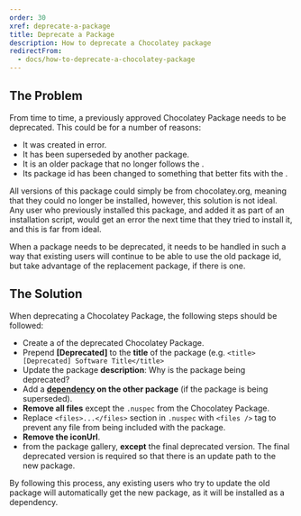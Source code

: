 ```yaml
---
order: 30
xref: deprecate-a-package
title: Deprecate a Package
description: How to deprecate a Chocolatey package
redirectFrom:
  - docs/how-to-deprecate-a-chocolatey-package
---
```


## The Problem
From time to time, a previously approved Chocolatey Package needs to be deprecated.  This could be for a number of reasons:

* It was created in error.
* It has been superseded by another package.
* It is an older package that no longer follows the <Xref title="Package Guidelines" value="create-packages" />.
* Its package id has been changed to something that better fits with the <Xref title="package naming guidelines" value="create-packages" anchor="naming-your-package" />.

All versions of this package could simply be <Xref title="unlisted" value="list-unlist-a-package" /> from chocolatey.org, meaning that they could no longer be installed, however, this solution is not ideal.  Any user who previously installed this package, and added it as part of an installation script, would get an error the next time that they tried to install it, and this is far from ideal.

When a package needs to be deprecated, it needs to be handled in such a way that existing users will continue to be able to use the old package id, but take advantage of the replacement package, if there is one.

## The Solution
When deprecating a Chocolatey Package, the following steps should be followed:

* Create a **<Xref title="new version" value="create-packages" anchor="package-fix-version-notation" />** of the deprecated Chocolatey Package.
* Prepend **[Deprecated]** to the **title** of the package (e.g. `<title>[Deprecated] Software Title</title>`
* Update the package **description**: Why is the package being deprecated?
* Add a **[dependency](http://docs.nuget.org/docs/reference/nuspec-reference#Specifying_Dependencies) on the other package** (if the package is being superseded).
* **Remove all files** except the `.nuspec` from the Chocolatey Package.
* Replace `<files>...</files>` section in `.nuspec` with `<files />` tag to prevent any file from being included with the package.
* **Remove the iconUrl**.
* **<Xref title="Unlist all versions" value="list-unlist-a-package" />** from the package gallery, **except** the final deprecated version. The final deprecated version is required so that there is an update path to the new package.

By following this process, any existing users who try to update the old package will automatically get the new package, as it will be installed as a dependency.
